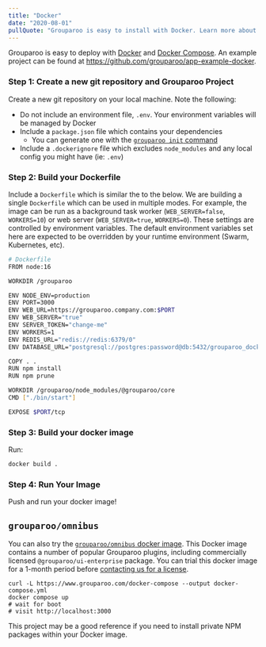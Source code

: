 ```yaml
---
title: "Docker"
date: "2020-08-01"
pullQuote: "Grouparoo is easy to install with Docker. Learn more about how to get Grouparoo spun up quickly with Docker."
---
```


Grouparoo is easy to deploy with [Docker](https://www.docker.com/) and [Docker Compose](https://docs.docker.com/compose/). An example project can be found at https://github.com/grouparoo/app-example-docker.

### Step 1: Create a new git repository and Grouparoo Project

Create a new git repository on your local machine. Note the following:

- Do not include an environment file, `.env`. Your environment variables will be managed by Docker
- Include a `package.json` file which contains your dependencies
  - You can generate one with the [`grouparoo init` command](/docs/cli/setup)
- Include a `.dockerignore` file which excludes `node_modules` and any local config you might have (ie: `.env`)

### Step 2: Build your Dockerfile

Include a `Dockerfile` which is similar the to the below. We are building a single `Dockerfile` which can be used in multiple modes. For example, the image can be run as a background task worker (`WEB_SERVER=false`, `WORKERS=10`) or web server (`WEB_SERVER=true`, `WORKERS=0`). These settings are controlled by environment variables. The default environment variables set here are expected to be overridden by your runtime environment (Swarm, Kubernetes, etc).

```bash
# Dockerfile
FROM node:16

WORKDIR /grouparoo

ENV NODE_ENV=production
ENV PORT=3000
ENV WEB_URL=https://grouparoo.company.com:$PORT
ENV WEB_SERVER="true"
ENV SERVER_TOKEN="change-me"
ENV WORKERS=1
ENV REDIS_URL="redis://redis:6379/0"
ENV DATABASE_URL="postgresql://postgres:password@db:5432/grouparoo_docker"

COPY . .
RUN npm install
RUN npm prune

WORKDIR /grouparoo/node_modules/@grouparoo/core
CMD ["./bin/start"]

EXPOSE $PORT/tcp
```

### Step 3: Build your docker image

Run:

```bash
docker build .
```

### Step 4: Run Your Image

Push and run your docker image!

## `grouparoo/omnibus`

You can also try the [`grouparoo/omnibus` docker image](https://github.com/grouparoo/omnibus). This Docker image contains a number of popular Grouparoo plugins, including commercially licensed `@grouparoo/ui-enterprise` package. You can trial this docker image for a 1-month period before [contacting us for a license](/meet).

```shell
curl -L https://www.grouparoo.com/docker-compose --output docker-compose.yml
docker compose up
# wait for boot
# visit http://localhost:3000
```

This project may be a good reference if you need to install private NPM packages within your Docker image.
